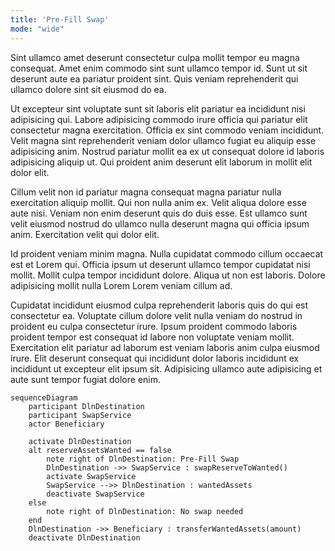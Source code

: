 ```yaml
---
title: 'Pre-Fill Swap'
mode: "wide"
---
```


Sint ullamco amet deserunt consectetur culpa mollit tempor eu magna consequat. Amet enim commodo sint sunt ullamco tempor id. Sunt ut sit deserunt aute ea pariatur proident sint. Quis veniam reprehenderit qui ullamco dolore sint sit eiusmod do ea.

Ut excepteur sint voluptate sunt sit laboris elit pariatur ea incididunt nisi adipisicing qui. Labore adipisicing commodo irure officia qui pariatur elit consectetur magna exercitation. Officia ex sint commodo veniam incididunt. Velit magna sint reprehenderit veniam dolor ullamco fugiat eu aliquip esse adipisicing anim. Nostrud pariatur mollit ea ex ut consequat dolore id laboris adipisicing aliquip ut. Qui proident anim deserunt elit laborum in mollit elit dolor elit.

Cillum velit non id pariatur magna consequat magna pariatur nulla exercitation aliquip mollit. Qui non nulla anim ex. Velit aliqua dolore esse aute nisi. Veniam non enim deserunt quis do duis esse. Est ullamco sunt velit eiusmod nostrud do ullamco nulla deserunt magna qui officia ipsum anim. Exercitation velit qui dolor elit.

Id proident veniam minim magna. Nulla cupidatat commodo cillum occaecat est et Lorem qui. Officia ipsum ut deserunt ullamco tempor cupidatat nisi mollit. Mollit culpa tempor incididunt dolore. Aliqua ut non est laboris. Dolore adipisicing mollit nulla Lorem Lorem veniam cillum ad.

Cupidatat incididunt eiusmod culpa reprehenderit laboris quis do qui est consectetur ea. Voluptate cillum dolore velit nulla veniam do nostrud in proident eu culpa consectetur irure. Ipsum proident commodo laboris proident tempor est consequat id labore non voluptate veniam mollit. Exercitation elit pariatur ad laborum est veniam laboris anim culpa eiusmod irure. Elit deserunt consequat qui incididunt dolor laboris incididunt ex incididunt ut excepteur elit ipsum sit. Adipisicing ullamco aute adipisicing et aute sunt tempor fugiat dolore enim.

```mermaid
sequenceDiagram
    participant DlnDestination
    participant SwapService
    actor Beneficiary
    
    activate DlnDestination
    alt reserveAssetsWanted == false
        note right of DlnDestination: Pre-Fill Swap
        DlnDestination ->> SwapService : swapReserveToWanted()
        activate SwapService
        SwapService -->> DlnDestination : wantedAssets
        deactivate SwapService
    else
        note right of DlnDestination: No swap needed
    end
    DlnDestination ->> Beneficiary : transferWantedAssets(amount)
    deactivate DlnDestination
```